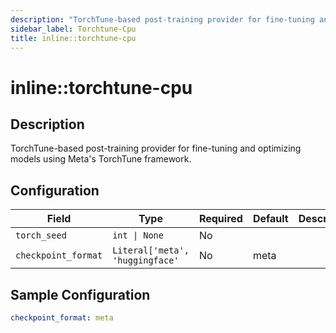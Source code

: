 ```yaml
---
description: "TorchTune-based post-training provider for fine-tuning and optimizing models using Meta's TorchTune framework."
sidebar_label: Torchtune-Cpu
title: inline::torchtune-cpu
---
```


# inline::torchtune-cpu

## Description

TorchTune-based post-training provider for fine-tuning and optimizing models using Meta's TorchTune framework.

## Configuration

| Field | Type | Required | Default | Description |
|-------|------|----------|---------|-------------|
| `torch_seed` | `int \| None` | No |  |  |
| `checkpoint_format` | `Literal['meta', 'huggingface'` | No | meta |  |

## Sample Configuration

```yaml
checkpoint_format: meta
```
